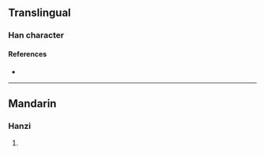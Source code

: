 {{character info/new}}
==Translingual==

===Han character===
{{Han char|rn=96|rad=玉|as=12|sn=16|four=18166|canj=MGCWA|ids=⿰𤣩曾}}

====References====
* {{Han ref|kx=0741.290|dkj=21230|hdz=21138.020|uh=7494|ud=29844|bh=EA65|bd=60005}}

----

==Mandarin==

===Hanzi===
{{cmn-hanzi|pin=[[zēng]] ([[zeng1]])|wg=tseng<sup>1</sup>}}

# {{rfdef|cmn|sort=玉12}}